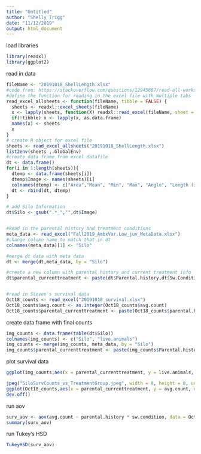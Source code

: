 ```yaml
---
title: "Untitled"
author: "Shelly Trigg"
date: "11/12/2019"
output: html_document
---
```


load libraries
```r
library(readxl)
library(ggplot2)
```


read in data 
```r
fileName <- "20191018_ShellLength.xlsx"
#code from: https://stackoverflow.com/questions/12945687/read-all-worksheets-in-an-excel-workbook-into-an-r-list-with-data-frames
#define the function for reading in the excel file with multiple tabs
read_excel_allsheets <- function(fileName, tibble = FALSE) {
  sheets <- readxl::excel_sheets(fileName)
  x <- lapply(sheets, function(X) readxl::read_excel(fileName, sheet = X))
  if(!tibble) x <- lapply(x, as.data.frame)
  names(x) <- sheets
  x
}
# create R object for excel file 
sheets <- read_excel_allsheets("20191018_ShellLength.xlsx")
list2env(sheets ,.GlobalEnv)
#create data frame from excel datafile
dt <- data.frame()
for(i in 1:length(sheets)){
  dtemp <- data.frame(sheets[i])
  dtemp$Image <- names(sheets)[i]
  colnames(dtemp) <- c("Area","Mean", "Min", "Max", "Angle", "Length (inch)", "Length (cm)", "Image")
  dt <- rbind(dt, dtemp)
}

# add Silo Information 
dt$Silo <- gsub(".*_","",dt$Image)


#Read in the parental history and treatment conditions
meta_data <- read_excel("Fall2019_AmbxVar.Low_juv_MetaData.xlsx")
#change column name to match that in dt
colnames(meta_data)[1] <- "Silo"

#merge dt data with meta data
dt <- merge(dt,meta_data, by = "Silo")

#create a new column with parental history and current treatment info
dt$parental_currenttreatment <- paste(dt$Parental.history,dt$Sw.Condition,sep = "_")


#read in Steven's survival data
Oct18_counts <- read_excel("20191018_survival.xlsx")
Oct18_counts$avg.count <- as.integer(Oct18_counts$avg.count)
Oct18_counts$parental_currenttreatment <- paste(Oct18_counts$parental.history,Oct18_counts$sw.condition,sep = "_")
```

create data frame with final counts
```r

img_counts <- data.frame(table(dt$Silo))
colnames(img_counts) <- c("Silo", "live.animals")
img_counts <- merge(img_counts, meta_data, by = "Silo")
img_counts$parental_currenttreatment <- paste(img_counts$Parental.history,img_counts$Sw.Condition,sep = "_")


```




plot survival data
```r
ggplot(img_counts,aes(x = parental_currenttreatment, y = live.animals, color = parental_currenttreatment)) + geom_jitter(shape = 16, size = 3, position = position_jitter(0.2)) + theme_bw()

jpeg("SiloSurvCounts_vs_TreatmentGroup.jpeg", width = 8, height = 8, units = "in", res = 300)
ggplot(Oct18_counts,aes(x = parental_currenttreatment, y = avg.count, color = parental_currenttreatment)) + geom_jitter(shape = 16, size = 3, position = position_jitter(0.2)) + theme_bw() + ggtitle("End point survival") + ylab("Number animals alive") + xlab("parental.history_current.condition") + theme(legend.position = "none")
dev.off()

```

run aov

```r
surv_aov <- aov(avg.count ~ parental.history * sw.condition, data = Oct18_counts)
summary(surv_aov)
```

run Tukey's HSD
```r

TukeyHSD(surv_aov)

```
